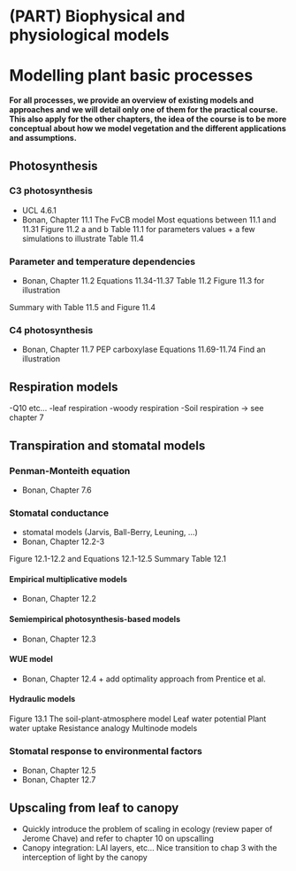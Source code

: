 # (PART) Biophysical and physiological models {-}
<!-- We could buid a schematic of what is a vegetation model throughout the course, starting with independent boxes that we link together as we upscale the processes?  -->

# Modelling plant basic processes
\chaptermark{photsynthesis}

**For all processes, we provide an overview of existing models and approaches and we will detail only one of them for the practical course. This also apply for the other chapters, the idea of the course is to be more conceptual about how we model vegetation and the different applications and assumptions.**

## Photosynthesis

### C3 photosynthesis

- UCL 4.6.1
- Bonan, Chapter 11.1
The FvCB model
Most equations between 11.1 and 11.31
Figure 11.2 a and b
Table 11.1 for parameters values + a few simulations to illustrate
Table 11.4

### Parameter and temperature dependencies
- Bonan, Chapter 11.2
Equations 11.34-11.37
Table 11.2
Figure 11.3 for illustration

Summary with Table 11.5 and Figure 11.4

### C4 photosynthesis
- Bonan, Chapter 11.7
PEP carboxylase
Equations 11.69-11.74
Find an illustration

## Respiration models
-Q10 etc...
-leaf respiration
-woody respiration
-Soil respiration → see chapter 7

## Transpiration and stomatal models

### Penman-Monteith equation
- Bonan, Chapter 7.6

### Stomatal conductance
- stomatal models (Jarvis, Ball-Berry, Leuning, …)
- Bonan, Chapter 12.2-3

Figure 12.1-12.2 and Equations 12.1-12.5
Summary Table 12.1

#### Empirical multiplicative models
- Bonan, Chapter 12.2

#### Semiempirical photosynthesis-based models
- Bonan, Chapter 12.3

#### WUE model
- Bonan, Chapter 12.4 + add optimality approach from Prentice et al.

#### Hydraulic models
Figure 13.1
The soil-plant-atmosphere model
Leaf water potential
Plant water uptake
Resistance analogy
Multinode models

### Stomatal response to environmental factors
- Bonan, Chapter 12.5
- Bonan, Chapter 12.7

## Upscaling from leaf to canopy
- Quickly introduce the problem of scaling in ecology (review paper of Jerome Chave) and refer to chapter 10 on upscalling
- Canopy integration: LAI layers, etc... Nice transition to chap 3 with the interception of light by the canopy



